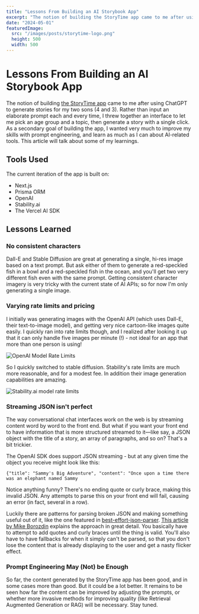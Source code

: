 ```yaml
---
title: "Lessons From Building an AI Storybook App"
excerpt: "The notion of building the StoryTime app came to me after using ChatGPT to generate stories for my sons. This article will talk about some of my learnings."
date: "2024-05-01"
featuredImage:
  src: "/images/posts/storytime-logo.png"
  height: 500
  width: 500
---
```

# Lessons From Building an AI Storybook App

The notion of building [the StoryTime app](https://storytimeapp.vercel.app) came to me after using ChatGPT to generate stories for my two sons (4 and 3). Rather than input an elaborate prompt each and every time, I threw together an interface to let me pick an age group and a topic, then generate a story with a single click. As a secondary goal of building the app, I wanted very much to improve my skills with prompt engineering, and learn as much as I can about AI-related tools. This article will talk about some of my learnings.

## Tools Used

The current iteration of the app is built on:

- Next.js
- Prisma ORM
- OpenAI
- Stability.ai
- The Vercel AI SDK

## Lessons Learned

### No consistent characters

Dall-E and Stable Diffusion are great at generating a single, hi-res image based on a text prompt. But ask either of them to generate a red-speckled fish in a bowl and a red-speckled fish in the ocean, and you'll get two very different fish even with the same prompt. Getting consistent character imagery is very tricky with the current state of AI APIs; so for now I'm only generating a single image.

### Varying rate limits and pricing

I initially was generating images with the OpenAI API (which uses Dall-E, their text-to-image model), and getting very nice cartoon-like images quite easily. I quickly ran into rate limits though, and I realized after looking it up that it can only handle five images per minute (!) - not ideal for an app that more than one person is using!

![OpenAI Model Rate Limits](/images/posts/openai-model-rate-limits.png)

So I quickly switched to stable diffusion. Stability's rate limits are much more reasonable, and for a modest fee. In addition their image generation capabilities are amazing.

![Stability.ai model rate limits](/images/posts/stability-ai-rate-limits.png)

### Streaming JSON isn't perfect

The way conversational chat interfaces work on the web is by streaming content word by word to the front end. But what if you want your front end to have information that is more structured streamed to it—like say, a JSON object with the title of a story, an array of paragraphs, and so on? That's a bit trickier.

The OpenAI SDK does support JSON streaming - but at any given time the object you receive might look like this:

~~~
{"title": "Sammy's Big Adventure", "content": "Once upon a time there was an elephant named Sammy
~~~

Notice anything funny? There's no ending quote or curly brace, making this invalid JSON. Any attempts to parse this on your front end will fail, causing an error (in fact, several in a row).

Luckily there are patterns for parsing broken JSON and making something useful out of it, like the one featured in [best-effort-json-parser](https://github.com/beenotung/best-effort-json-parser). [This article by Mike Borozdin](https://www.mikeborozdin.com/post/json-streaming-from-openai) explains the approach in great detail. You basically have to attempt to add quotes and curly braces until the thing is valid. You'll also have to have fallbacks for when it simply can't be parsed, so that you don't lose the content that is already displaying to the user and get a nasty flicker effect.

### Prompt Engineering May (Not) be Enough

So far, the content generated by the StoryTime app has been good, and in some cases more than good. But it could be a lot better. It remains to be seen how far the content can be improved by adjusting the prompts, or whether more invasive methods for improving quality (like Retrieval Augmented Generation or RAG) will be necessary. Stay tuned.
